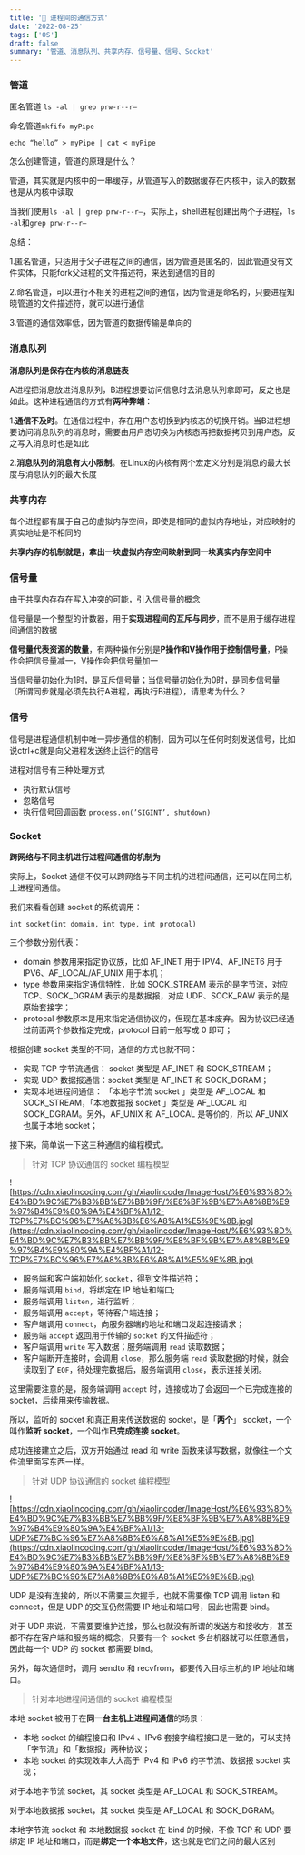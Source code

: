 ```yaml
---
title: '🎇 进程间的通信方式'
date: '2022-08-25'
tags: ['OS']
draft: false
summary: '管道、消息队列、共享内存、信号量、信号、Socket'
---
```


### 管道

匿名管道 `ls -al | grep prw-r--r—`

命名管道`mkfifo myPipe`

`echo “hello” > myPipe | cat < myPipe`

怎么创建管道，管道的原理是什么？

管道，其实就是内核中的一串缓存，从管道写入的数据缓存在内核中，读入的数据也是从内核中读取

当我们使用`ls -al | grep prw-r--r—`，实际上，shell进程创建出两个子进程，`ls -al`和`grep prw-r--r—`

总结：

1.匿名管道，只适用于父子进程之间的通信，因为管道是匿名的，因此管道没有文件实体，只能fork父进程的文件描述符，来达到通信的目的

2.命名管道，可以进行不相关的进程之间的通信，因为管道是命名的，只要进程知晓管道的文件描述符，就可以进行通信

3.管道的通信效率低，因为管道的数据传输是单向的

### 消息队列

**消息队列是保存在内核的消息链表**

A进程把消息放进消息队列，B进程想要访问信息时去消息队列拿即可，反之也是如此。这种进程通信的方式有**两种弊端**：

1.**通信不及时**。在通信过程中，存在用户态切换到内核态的切换开销。当B进程想要访问消息队列的消息时，需要由用户态切换为内核态再把数据拷贝到用户态，反之写入消息时也是如此

2.**消息队列的消息有大小限制**。在Linux的内核有两个宏定义分别是消息的最大长度与消息队列的最大长度

### 共享内存

每个进程都有属于自己的虚拟内存空间，即使是相同的虚拟内存地址，对应映射的真实地址是不相同的

**共享内存的机制就是，拿出一块虚拟内存空间映射到同一块真实内存空间中**

### 信号量

由于共享内存存在写入冲突的可能，引入信号量的概念

信号量是一个整型的计数器，用于**实现进程间的互斥与同步**，而不是用于缓存进程间通信的数据

**信号量代表资源的数量**，有两种操作分别是**P操作和V操作用于控制信号量**，P操作会把信号量减一，V操作会把信号量加一

当信号量初始化为1时，是互斥信号量；当信号量初始化为0时，是同步信号量（所谓同步就是必须先执行A进程，再执行B进程），请思考为什么？


### 信号

信号是进程通信机制中唯一异步通信的机制，因为可以在任何时刻发送信号，比如说ctrl+c就是向父进程发送终止运行的信号

进程对信号有三种处理方式

- 执行默认信号
- 忽略信号
- 执行信号回调函数 `process.on(’SIGINT’, shutdown)`

### Socket

**跨网络与不同主机进行进程间通信的机制为**

实际上，Socket 通信不仅可以跨网络与不同主机的进程间通信，还可以在同主机上进程间通信。

我们来看看创建 socket 的系统调用：

`int socket(int domain, int type, int protocal)`

三个参数分别代表：

- domain 参数用来指定协议族，比如 AF_INET 用于 IPV4、AF_INET6 用于 IPV6、AF_LOCAL/AF_UNIX 用于本机；
- type 参数用来指定通信特性，比如 SOCK_STREAM 表示的是字节流，对应 TCP、SOCK_DGRAM 表示的是数据报，对应 UDP、SOCK_RAW 表示的是原始套接字；
- protocal 参数原本是用来指定通信协议的，但现在基本废弃。因为协议已经通过前面两个参数指定完成，protocol 目前一般写成 0 即可；

根据创建 socket 类型的不同，通信的方式也就不同：

- 实现 TCP 字节流通信： socket 类型是 AF_INET 和 SOCK_STREAM；
- 实现 UDP 数据报通信：socket 类型是 AF_INET 和 SOCK_DGRAM；
- 实现本地进程间通信： 「本地字节流 socket 」类型是 AF_LOCAL 和 SOCK_STREAM，「本地数据报 socket 」类型是 AF_LOCAL 和 SOCK_DGRAM。另外，AF_UNIX 和 AF_LOCAL 是等价的，所以 AF_UNIX 也属于本地 socket；

接下来，简单说一下这三种通信的编程模式。

> 针对 TCP 协议通信的 socket 编程模型
> 

![https://cdn.xiaolincoding.com/gh/xiaolincoder/ImageHost/%E6%93%8D%E4%BD%9C%E7%B3%BB%E7%BB%9F/%E8%BF%9B%E7%A8%8B%E9%97%B4%E9%80%9A%E4%BF%A1/12-TCP%E7%BC%96%E7%A8%8B%E6%A8%A1%E5%9E%8B.jpg](https://cdn.xiaolincoding.com/gh/xiaolincoder/ImageHost/%E6%93%8D%E4%BD%9C%E7%B3%BB%E7%BB%9F/%E8%BF%9B%E7%A8%8B%E9%97%B4%E9%80%9A%E4%BF%A1/12-TCP%E7%BC%96%E7%A8%8B%E6%A8%A1%E5%9E%8B.jpg)

- 服务端和客户端初始化 `socket`，得到文件描述符；
- 服务端调用 `bind`，将绑定在 IP 地址和端口;
- 服务端调用 `listen`，进行监听；
- 服务端调用 `accept`，等待客户端连接；
- 客户端调用 `connect`，向服务器端的地址和端口发起连接请求；
- 服务端 `accept` 返回用于传输的 `socket` 的文件描述符；
- 客户端调用 `write` 写入数据；服务端调用 `read` 读取数据；
- 客户端断开连接时，会调用 `close`，那么服务端 `read` 读取数据的时候，就会读取到了 `EOF`，待处理完数据后，服务端调用 `close`，表示连接关闭。

这里需要注意的是，服务端调用 `accept` 时，连接成功了会返回一个已完成连接的 socket，后续用来传输数据。

所以，监听的 socket 和真正用来传送数据的 socket，是「**两个**」 socket，一个叫作**监听 socket**，一个叫作**已完成连接 socket**。

成功连接建立之后，双方开始通过 read 和 write 函数来读写数据，就像往一个文件流里面写东西一样。

> 针对 UDP 协议通信的 socket 编程模型
> 

![https://cdn.xiaolincoding.com/gh/xiaolincoder/ImageHost/%E6%93%8D%E4%BD%9C%E7%B3%BB%E7%BB%9F/%E8%BF%9B%E7%A8%8B%E9%97%B4%E9%80%9A%E4%BF%A1/13-UDP%E7%BC%96%E7%A8%8B%E6%A8%A1%E5%9E%8B.jpg](https://cdn.xiaolincoding.com/gh/xiaolincoder/ImageHost/%E6%93%8D%E4%BD%9C%E7%B3%BB%E7%BB%9F/%E8%BF%9B%E7%A8%8B%E9%97%B4%E9%80%9A%E4%BF%A1/13-UDP%E7%BC%96%E7%A8%8B%E6%A8%A1%E5%9E%8B.jpg)

UDP 是没有连接的，所以不需要三次握手，也就不需要像 TCP 调用 listen 和 connect，但是 UDP 的交互仍然需要 IP 地址和端口号，因此也需要 bind。

对于 UDP 来说，不需要要维护连接，那么也就没有所谓的发送方和接收方，甚至都不存在客户端和服务端的概念，只要有一个 socket 多台机器就可以任意通信，因此每一个 UDP 的 socket 都需要 bind。

另外，每次通信时，调用 sendto 和 recvfrom，都要传入目标主机的 IP 地址和端口。

> 针对本地进程间通信的 socket 编程模型
> 

本地 socket 被用于在**同一台主机上进程间通信**的场景：

- 本地 socket 的编程接口和 IPv4 、IPv6 套接字编程接口是一致的，可以支持「字节流」和「数据报」两种协议；
- 本地 socket 的实现效率大大高于 IPv4 和 IPv6 的字节流、数据报 socket 实现；

对于本地字节流 socket，其 socket 类型是 AF_LOCAL 和 SOCK_STREAM。

对于本地数据报 socket，其 socket 类型是 AF_LOCAL 和 SOCK_DGRAM。

本地字节流 socket 和 本地数据报 socket 在 bind 的时候，不像 TCP 和 UDP 要绑定 IP 地址和端口，而是**绑定一个本地文件**，这也就是它们之间的最大区别